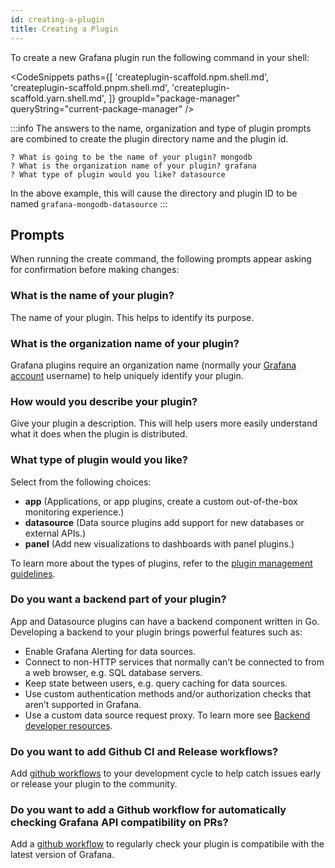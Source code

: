 ```yaml
---
id: creating-a-plugin
title: Creating a Plugin
---
```


To create a new Grafana plugin run the following command in your shell:

<CodeSnippets
  paths={[
    'createplugin-scaffold.npm.shell.md',
    'createplugin-scaffold.pnpm.shell.md',
    'createplugin-scaffold.yarn.shell.md',
  ]}
  groupId="package-manager"
  queryString="current-package-manager"
/>

:::info
The answers to the name, organization and type of plugin prompts are combined to create the plugin directory name and the plugin id.

```
? What is going to be the name of your plugin? mongodb
? What is the organization name of your plugin? grafana
? What type of plugin would you like? datasource
```

In the above example, this will cause the directory and plugin ID to be named `grafana-mongodb-datasource`
:::

## Prompts

When running the create command, the following prompts appear asking for confirmation before making changes:

### What is the name of your plugin?

The name of your plugin. This helps to identify its purpose.

### What is the organization name of your plugin?

Grafana plugins require an organization name (normally your [Grafana account](https://grafana.com/signup/) username) to help uniquely identify your plugin.

### How would you describe your plugin?

Give your plugin a description. This will help users more easily understand what it does when the plugin is distributed.

### What type of plugin would you like?

Select from the following choices:

- **app** (Applications, or app plugins, create a custom out-of-the-box monitoring experience.)
- **datasource** (Data source plugins add support for new databases or external APIs.)
- **panel** (Add new visualizations to dashboards with panel plugins.)

To learn more about the types of plugins, refer to the [plugin management guidelines](https://grafana.com/docs/grafana/latest/administration/plugin-management/).

### Do you want a backend part of your plugin?

App and Datasource plugins can have a backend component written in Go. Developing a backend to your plugin brings powerful features such as:

- Enable Grafana Alerting for data sources.
- Connect to non-HTTP services that normally can’t be connected to from a web browser, e.g. SQL database servers.
- Keep state between users, e.g. query caching for data sources.
- Use custom authentication methods and/or authorization checks that aren’t supported in Grafana.
- Use a custom data source request proxy. To learn more see [Backend developer resources](https://grafana.com/docs/grafana/latest/developers/plugins/backend/#resources).

### Do you want to add Github CI and Release workflows?

Add [github workflows](./ci.md) to your development cycle to help catch issues early or release your plugin to the community.

### Do you want to add a Github workflow for automatically checking Grafana API compatibility on PRs?

Add a [github workflow](./ci.md#compatibility-check-is-compatibleyml) to regularly check your plugin is compatibile with the latest version of Grafana.
